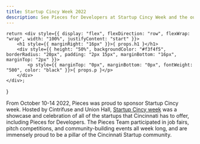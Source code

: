 ```yaml
---
title: Startup Cincy Week 2022
description: See Pieces for Developers at Startup Cincy Week and the outcome of the event.
---
```


    return <div style={{ display: "flex", flexDirection: "row", flexWrap: "wrap", width: "100%", justifyContent: "start" }}>
        <h1 style={{ marginRight: "16px" }}>{ props.h1 }</h1>
        <div style={{ height: "50%", backgroundColor: "#f3f4f5", borderRadius: "20px", padding: "2px 15px", marginBottom: "16px", marginTop: "2px" }}>
            <p style={{ marginTop: "0px", marginBottom: "0px", fontWeight: "500", color: "black" }}>{ props.p }</p>
        </div>
    </div>;
}

<EventHeader p="October 10 - 14, 2022" h1="Cincy Startup Week 2022"></EventHeader>

From October 10-14 2022, Pieces was proud to sponsor Startup Cincy week. Hosted by Cintrifuse and Union Hall, [Startup Cincy week](https://startupcincy.com/startupcincyweek/) was a showcase and celebration of all of the startups that Cincinnati has to offer, including Pieces for Developers. The Pieces Team participated in job fairs, pitch competitions, and community-building events all week long, and are immensely proud to be a pillar of the Cincinnati Startup community.

